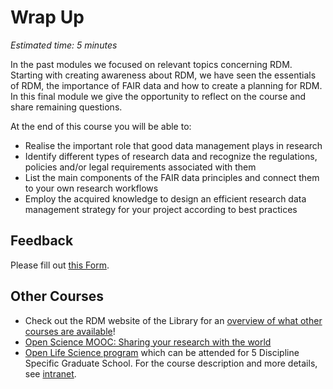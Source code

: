 # Wrap Up {#wrapup}

*Estimated time: 5 minutes*

In the past modules we focused on relevant topics concerning RDM. Starting with creating awareness about RDM, we have seen the essentials of RDM, the importance of FAIR data and how to create a planning for RDM. In this final module we give the opportunity to reflect on the course and share remaining questions.

At the end of this course you will be able to:

-   Realise the important role that good data management plays in research
-   Identify different types of research data and recognize the regulations, policies and/or legal requirements associated with them
-   List the main components of the FAIR data principles and connect them to your own research workflows
-   Employ the acquired knowledge to design an efficient research data management strategy for your project according to best practices

## Feedback

Please fill out [this Form](https://forms.office.com/e/07Pszbp6fA).

## Other Courses

-   Check out the RDM website of the Library for an [overview of what other courses are available](https://www.tudelft.nl/en/library/research-data-management/)!
-   [Open Science MOOC: Sharing your research with the world](https://www.tudelft.nl/en/library/mooc-open-science-sharing-your-research-with-the-world)
-   [Open Life Science program](https://openlifesci.org/) which can be attended for 5 Discipline Specific Graduate School. For the course description and more details, see [intranet](https://intranet.tudelft.nl/-/open-life-science-programme).
